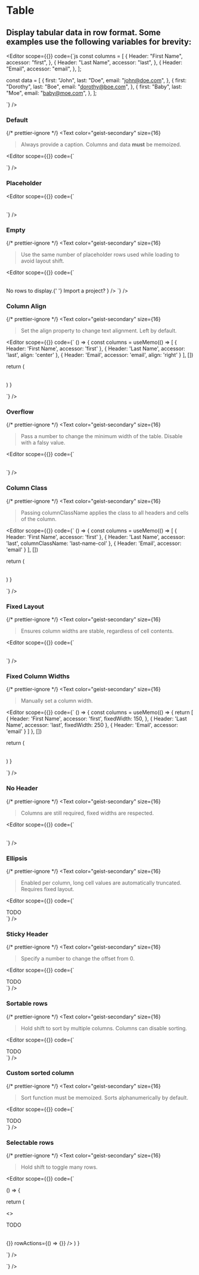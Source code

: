 <Spacer y={0.6} />

# Table

<Spacer y={0.8} />

## Display tabular data in row format. Some examples use the following variables for brevity:</Text>

<Editor 
  scope={{}}
  code={`js
const columns = [
  {
    Header: "First Name",
    accessor: "first",
  },
  {
    Header: "Last Name",
    accessor: "last",
  },
  {
    Header: "Email",
    accessor: "email",
  },
];

const data = [
{
first: "John",
last: "Doe",
email: "john@doe.com",
},
{
first: "Dorothy",
last: "Boe",
email: "dorothy@boe.com",
},
{
first: "Baby",
last: "Moe",
email: "baby@moe.com",
},
];

`} />

<Spacer y={2} />

### Default

{/* prettier-ignore */}
<Text
  color="geist-secondary"
  size={16}
>Always provide a caption. Columns and data <b>must</b> be memoized.</Text>

<Spacer />

<Editor
  scope={{}}
  code={`
<Table
  columns={columns}
  data={data}
  caption="A basic table."
/>
`}
/>

<Spacer y={2} />

### Placeholder

<Editor
  scope={{}}
  code={`
<Table
  columns={columns}
  data={[]}
  caption="A table with placeholder rows."
  defaultRows={3}
  placeholder
/>
`}
/>

<Spacer y={2} />

### Empty

{/* prettier-ignore */}
<Text
  color="geist-secondary"
  size={16}
>Use the same number of placeholder rows used while loading to avoid layout shift.</Text>

<Spacer />

<Editor
  scope={{}}
  code={`
<Table
  columns={columns}
  data={[]}
  caption="An empty table."
  defaultRows={3}
  empty={
    <>
      No rows to display.{' '}
      <Link href="#" type="highlight">
        Import a project?
      </Link>
    </>
  }
/>
`}
/>

<Spacer y={2} />

### Column Align

{/* prettier-ignore */}
<Text
  color="geist-secondary"
  size={16}
>Set the align property to change text alignment. Left by default.</Text>

<Spacer />

<Editor 
  scope={{}}
  code={`
() => {
  const columns = useMemo(() => [
    {
      Header: 'First Name',
      accessor: 'first'
    },
    {
      Header: 'Last Name',
      accessor: 'last',
      align: 'center'
    },
    {
      Header: 'Email',
      accessor: 'email',
      align: 'right'
    }
  ], [])

return (

<Table
  columns={columns}
  data={data}
  caption="A table with right and left aligned columns."
/>
) }

`} />

<Spacer y={2} />

### Overflow

{/* prettier-ignore */}
<Text
  color="geist-secondary"
  size={16}
>Pass a number to change the minimum width of the table. Disable with a falsy value.</Text>

<Spacer />

<Editor
  scope={{}}
  code={`
<Table
  columns={columns}
  data={data}
  caption="A table with minimum with of 1000px."
  overflow={1000}
/>
`}
/>

<Spacer y={2} />

### Column Class

{/* prettier-ignore */}
<Text
  color="geist-secondary"
  size={16}
>Passing columnClassName applies the class to all headers and cells of the column.</Text>

<Spacer />

<Editor 
  scope={{}}
  code={`
() => {
  const columns = useMemo(() => [
    {
      Header: 'First Name',
      accessor: 'first'
    },
    {
      Header: 'Last Name',
      accessor: 'last',
      columnClassName: 'last-name-col'
    },
    {
      Header: 'Email',
      accessor: 'email'
    }
  ], [])

return (

<Table
  columns={columns}
  data={data}
  caption="A basic table with columnClassName applied to the second column."
/>
) }

`} />

<Spacer y={2} />

### Fixed Layout

{/* prettier-ignore */}
<Text
  color="geist-secondary"
  size={16}
>Ensures column widths are stable, regardless of cell contents.</Text>

<Spacer />

<Editor
  scope={{}}
  code={`
<Table
  columns={columns}
  data={data}
  caption="A table with fixed layout."
  fixed
/>
`}
/>

<Spacer y={2} />

### Fixed Column Widths

{/* prettier-ignore */}
<Text
  color="geist-secondary"
  size={16}
>Manually set a column width.</Text>

<Spacer />

<Editor 
  scope={{}}
  code={`
() => {
  const columns = useMemo(() => {
    return [
      {
        Header: 'First Name',
        accessor: 'first',
        fixedWidth: 150,
      },
      {
        Header: 'Last Name',
        accessor: 'last',
        fixedWidth: 250
      },
      {
        Header: 'Email',
        accessor: 'email'
      }
    ]
  }, [])

return (

<Table
  columns={columns}
  data={data}
  caption="A table with fixed column widths."
  fixed
/>
) }

`} />

<Spacer y={2} />

### No Header

{/* prettier-ignore */}
<Text
  color="geist-secondary"
  size={16}
>Columns are still required, fixed widths are respected.</Text>

<Spacer />

<Editor
  scope={{}}
  code={`
<Table
  columns={columns}
  data={data}
  caption="A table without a table header."
  header={false}
/>
`}
/>

<Spacer y={2} />

### Ellipsis

{/* prettier-ignore */}
<Text
  color="geist-secondary"
  size={16}
>Enabled per column, long cell values are automatically truncated. Requires fixed layout.</Text>

<Spacer />

<Editor
  scope={{}}
  code={`
<div>TODO</div>
`}
/>

<Spacer y={2} />

### Sticky Header

{/* prettier-ignore */}
<Text
  color="geist-secondary"
  size={16}
>Specify a number to change the offset from 0.</Text>

<Spacer />

<Editor
  scope={{}}
  code={`
<div>TODO</div>
`}
/>

<Spacer y={2} />

### Sortable rows

{/* prettier-ignore */}
<Text
  color="geist-secondary"
  size={16}
>Hold shift to sort by multiple columns. Columns can disable sorting.</Text>

<Spacer />

<Editor
  scope={{}}
  code={`
<div>TODO</div>
`}
/>

<Spacer y={2} />

### Custom sorted column

{/* prettier-ignore */}
<Text
  color="geist-secondary"
  size={16}
>Sort function must be memoized. Sorts alphanumerically by default.</Text>

<Spacer />

<Editor
  scope={{}}
  code={`
<div>TODO</div>
`}
/>

<Spacer y={2} />

### Selectable rows

{/* prettier-ignore */}
<Text
  color="geist-secondary"
  size={16}
>Hold shift to toggle many rows.</Text>

<Spacer />

<Editor 
  scope={{}}
  code={`

() => {

return (

<>
  <div>TODO</div>
  <Spacer />
  <Table
    columns={columns}
    data={data}
    caption="A table with selectable rows."
    defaultRows={3}
    selectable
    headerActions={() => {}}
    rowActions={() => {}}
  />
</>
) }

`} />

<Spacer y={5} />
`} />

